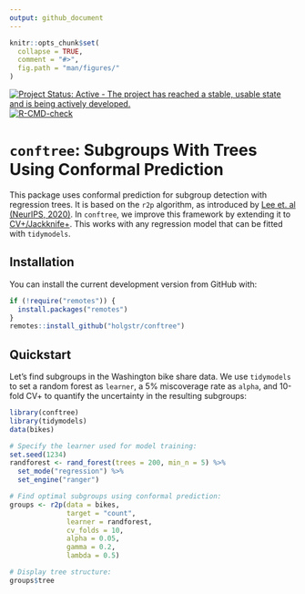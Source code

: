 ```yaml
---
output: github_document
---
```


<!-- README.md is generated from README.Rmd. Please edit that file -->

```r
knitr::opts_chunk$set(
  collapse = TRUE,
  comment = "#>",
  fig.path = "man/figures/"
)
```

<!-- badges: start -->
[![Project Status: Active - The project has reached a stable, usable state and is being actively developed.](https://www.repostatus.org/badges/latest/active.svg)](https://www.repostatus.org/#active)
[![R-CMD-check](https://github.com/holgstr/conftree/actions/workflows/R-CMD-check.yaml/badge.svg)](https://github.com/holgstr/conftree/actions/workflows/R-CMD-check.yaml)
<!-- badges: end -->

# **`conftree`**: Subgroups With Trees Using Conformal Prediction

This package uses conformal prediction for subgroup detection with regression trees. It is based on the `r2p` algorithm, as introduced by [Lee et. al (NeurIPS, 2020)][1]. In `conftree`, we improve this framework by extending it to [CV+/Jackknife+][2]. This works with any regression model that can be fitted with `tidymodels`.

## Installation

You can install the current development version from GitHub with:

```r
if (!require("remotes")) {
  install.packages("remotes")
}
remotes::install_github("holgstr/conftree")
```

## Quickstart

Let's find subgroups in the Washington bike share data. We use `tidymodels` to set a random forest as `learner`, a 5% miscoverage rate as `alpha`, and 10-fold CV+ to quantify the uncertainty in the resulting subgroups:

```r
library(conftree)
library(tidymodels)
data(bikes)

# Specify the learner used for model training:
set.seed(1234)
randforest <- rand_forest(trees = 200, min_n = 5) %>%
  set_mode("regression") %>%
  set_engine("ranger")

# Find optimal subgroups using conformal prediction:
groups <- r2p(data = bikes,
              target = "count",
              learner = randforest,
              cv_folds = 10,
              alpha = 0.05,
              gamma = 0.2,
              lambda = 0.5)

# Display tree structure:
groups$tree
```

[1]: https://proceedings.neurips.cc/paper/2020/hash/1819020b02e926785cf3be594d957696-Abstract.html

[2]: https://arxiv.org/abs/1905.02928
